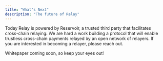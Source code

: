```yaml
---
title: "What's Next"
description: "The future of Relay"
---
```


Today Relay is powered by Reservoir, a trusted third party that facilitates cross-chain relaying. We are hard a work building a protocol that will enable trustless cross-chain payments relayed by an open network of relayers. If you are interested in becoming a relayer, please reach out.

Whitepaper coming soon, so keep your eyes out!
